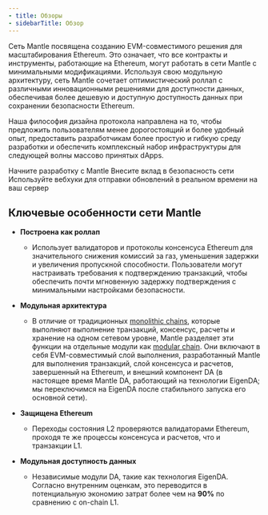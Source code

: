 ```yaml
---
- title: Обзоры
- sidebarTitle: Обзор
---
```


Сеть Mantle посвящена созданию EVM-совместимого решения для масштабирования Ethereum. Это означает, что все контракты и инструменты, работающие на Ethereum, могут работать в сети Mantle с минимальными модификациями. Используя свою модульную архитектуру, сеть Mantle сочетает оптимистический роллап с различными инновационными решениями для доступности данных, обеспечивая более дешевую и доступную доступность данных при сохранении безопасности Ethereum.

Наша философия дизайна протокола направлена на то, чтобы предложить пользователям менее дорогостоящий и более удобный опыт, предоставить разработчикам более простую и гибкую среду разработки и обеспечить комплексный набор инфраструктуры для следующей волны массово принятых dApps.

<CardGroup cols={3}>
  <Card title="Разработчики" icon="keyboard" href="/network/for-developers/quick-access">
    Начните разработку с Mantle
  </Card>

  <Card title="Операторы узлов" icon="laptop" href="/network/for-node-operators/network-roles">
    Внесите вклад в безопасность сети
  </Card>

  <Card title="Пользователи" icon="face-smile" href="/network/for-users/how-to-guides/connecting-wallet-to-mantle-network">
    Используйте вебхуки для отправки обновлений в реальном времени на ваш сервер
  </Card>
</CardGroup>

## Ключевые особенности сети Mantle

* **Построена как роллап**

  * Использует валидаторов и протоколы консенсуса Ethereum для значительного снижения комиссий за газ, уменьшения задержки и увеличения пропускной способности. Пользователи могут настраивать требования к подтверждению транзакций, чтобы обеспечить почти мгновенную задержку подтверждения с минимальными настройками безопасности.

* **Модульная архитектура**

  * В отличие от традиционных [monolithic chains](/network/more/glossary#monolithic-chains), которые выполняют выполнение транзакций, консенсус, расчеты и хранение на одном сетевом уровне, Mantle разделяет эти функции на отдельные модули как [modular chain](/network/more/glossary#modular-chains). Они включают в себя EVM-совместимый слой выполнения, разработанный Mantle для выполнения транзакций, слой консенсуса и расчетов, завершенный на Ethereum, и внешний компонент DA (в настоящее время Mantle DA, работающий на технологии EigenDA; мы переключимся на EigenDA после стабильного запуска его основной сети).

* **Защищена Ethereum**

  * Переходы состояния L2 проверяются валидаторами Ethereum, проходя те же процессы консенсуса и расчетов, что и транзакции L1.

* **Модульная доступность данных**

  * Независимые модули DA, такие как технология EigenDA. Согласно внутренним оценкам, это переводится в потенциальную экономию затрат более чем на **90%** по сравнению с on-chain L1.
